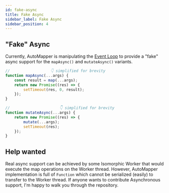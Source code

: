 ```yaml
---
id: fake-async
title: Fake Async
sidebar_label: Fake Async
sidebar_position: 4
---
```


## "Fake" Async

Currently, AutoMapper is manipulating the [Event Loop](https://developer.mozilla.org/en-US/docs/Web/JavaScript/EventLoop) to provide a "fake" async support for the `mapAsync()` and `mutateAsync()` variants.

```ts
//                  👇 simplified for brevity
function mapAsync(...args) {
    const result = map(...args);
    return new Promise((res) => {
        setTimeout(res, 0, result);
    });
}

//                      👇 simplified for brevity
function mutateAsync(...args) {
    return new Promise((res) => {
        mutate(...args);
        setTimeout(res);
    });
}
```

## Help wanted

Real async support can be achieved by some Isomorphic Worker that would execute the map operations on the Worker thread. However, AutoMapper implementation is full of `Function` which cannot be serialized (easily) to transfer to the Worker thread. If anyone wants to contribute Asynchronous support, I'm happy to walk you through the repository.
